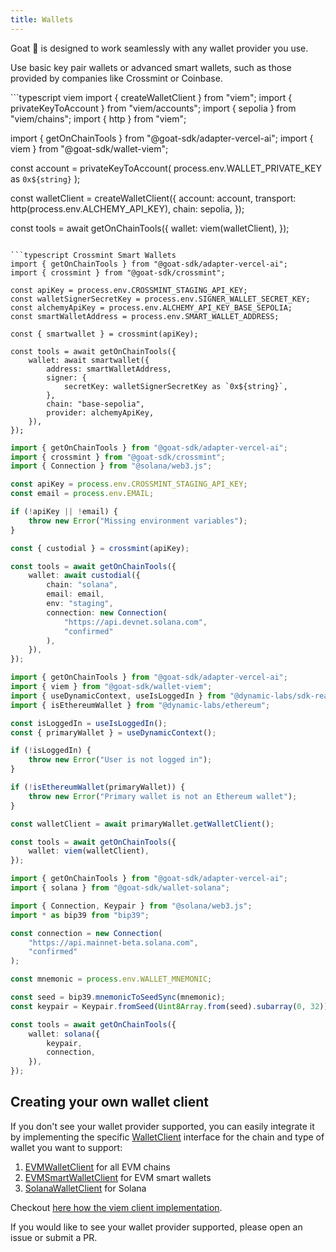 ```yaml
---
title: Wallets
---
```

Goat 🐐 is designed to work seamlessly with any wallet provider you use.

Use basic key pair wallets or advanced smart wallets, such as those provided by companies like Crossmint or Coinbase.

<CodeGroup>
```typescript viem
import { createWalletClient } from "viem";
import { privateKeyToAccount } from "viem/accounts";
import { sepolia } from "viem/chains";
import { http } from "viem";

import { getOnChainTools } from "@goat-sdk/adapter-vercel-ai";
import { viem } from "@goat-sdk/wallet-viem";

const account = privateKeyToAccount(
    process.env.WALLET_PRIVATE_KEY as `0x${string}`
);

const walletClient = createWalletClient({
    account: account,
    transport: http(process.env.ALCHEMY_API_KEY),
    chain: sepolia,
});

const tools = await getOnChainTools({
    wallet: viem(walletClient),
});
```

```typescript Crossmint Smart Wallets
import { getOnChainTools } from "@goat-sdk/adapter-vercel-ai";
import { crossmint } from "@goat-sdk/crossmint";

const apiKey = process.env.CROSSMINT_STAGING_API_KEY;
const walletSignerSecretKey = process.env.SIGNER_WALLET_SECRET_KEY;
const alchemyApiKey = process.env.ALCHEMY_API_KEY_BASE_SEPOLIA;
const smartWalletAddress = process.env.SMART_WALLET_ADDRESS;

const { smartwallet } = crossmint(apiKey);

const tools = await getOnChainTools({
    wallet: await smartwallet({
        address: smartWalletAddress,
        signer: {
            secretKey: walletSignerSecretKey as `0x${string}`,
        },
        chain: "base-sepolia",
        provider: alchemyApiKey,
    }),
});
```

```typescript Crossmint Custodial Wallets
import { getOnChainTools } from "@goat-sdk/adapter-vercel-ai";
import { crossmint } from "@goat-sdk/crossmint";
import { Connection } from "@solana/web3.js";

const apiKey = process.env.CROSSMINT_STAGING_API_KEY;
const email = process.env.EMAIL;

if (!apiKey || !email) {
    throw new Error("Missing environment variables");
}

const { custodial } = crossmint(apiKey);

const tools = await getOnChainTools({
    wallet: await custodial({
        chain: "solana",
        email: email,
        env: "staging",
        connection: new Connection(
            "https://api.devnet.solana.com",
            "confirmed"
        ),
    }),
});

```

```typescript Dynamic
import { getOnChainTools } from "@goat-sdk/adapter-vercel-ai";
import { viem } from "@goat-sdk/wallet-viem";
import { useDynamicContext, useIsLoggedIn } from "@dynamic-labs/sdk-react-core";
import { isEthereumWallet } from "@dynamic-labs/ethereum";

const isLoggedIn = useIsLoggedIn();
const { primaryWallet } = useDynamicContext();

if (!isLoggedIn) {
    throw new Error("User is not logged in");
}

if (!isEthereumWallet(primaryWallet)) {
    throw new Error("Primary wallet is not an Ethereum wallet");
}

const walletClient = await primaryWallet.getWalletClient();

const tools = await getOnChainTools({
    wallet: viem(walletClient),
});
```


```typescript Solana
import { getOnChainTools } from "@goat-sdk/adapter-vercel-ai";
import { solana } from "@goat-sdk/wallet-solana";

import { Connection, Keypair } from "@solana/web3.js";
import * as bip39 from "bip39";

const connection = new Connection(
    "https://api.mainnet-beta.solana.com",
    "confirmed"
);

const mnemonic = process.env.WALLET_MNEMONIC;

const seed = bip39.mnemonicToSeedSync(mnemonic);
const keypair = Keypair.fromSeed(Uint8Array.from(seed).subarray(0, 32));

const tools = await getOnChainTools({
    wallet: solana({
        keypair,
        connection,
    }),
});
```
</CodeGroup>

## Creating your own wallet client
If you don't see your wallet provider supported, you can easily integrate it by implementing the specific [WalletClient](https://github.com/goat-sdk/goat/blob/main/typescript/packages/core/src/wallets/core.ts) interface for the chain and type of wallet you want to support:

1. [EVMWalletClient](https://github.com/goat-sdk/goat/blob/main/typescript/packages/core/src/wallets/evm.ts) for all EVM chains
2. [EVMSmartWalletClient](https://github.com/goat-sdk/goat/blob/main/typescript/packages/core/src/wallets/evm-smart-wallet.ts) for EVM smart wallets
2. [SolanaWalletClient](https://github.com/goat-sdk/goat/blob/main/typescript/packages/core/src/wallets/solana.ts) for Solana

Checkout [here how the viem client implementation](https://github.com/goat-sdk/goat/blob/main/typescript/packages/wallets/viem/src/index.ts).

If you would like to see your wallet provider supported, please open an issue or submit a PR.